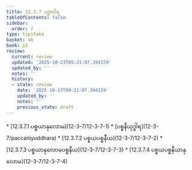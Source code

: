 ```yaml
---
title: 12.3.7 ပဉှာဝါရ
tableOfContents: false
sidebar:
  order: 7
type: tipitaka
basket: ab
book: p2
review:
  current: review
  updated: '2025-10-23T09:21:07.394159'
  updated_by: ''
  notes: ''
  history:
  - state: review
    date: '2025-10-23T09:21:07.394159'
    updated_by: ''
    notes: ''
    previous_state: draft
---
```



<ReviewStatus review={frontmatter.review} showDetails={true} />

<HypothesisAnnotation frontmatter={frontmatter} />

<DynamicBreadcrumb />



<TableOfContents book="p2" section="12.3.7">
* [12.3.7.1 ပစ္စယာနုလောမ](12-3-7/12-3-7-1)
* [ပစ္စနီယုဒ္ဓါရ](12-3-7/paccaniyuddhara)
* [12.3.7.2 ပစ္စယပစ္စနီယ](12-3-7/12-3-7-2)
* [12.3.7.3 ပစ္စယာနုလောမပစ္စနီယ](12-3-7/12-3-7-3)
* [12.3.7.4 ပစ္စယပစ္စနီယာနုလောမ](12-3-7/12-3-7-4)
</TableOfContents>